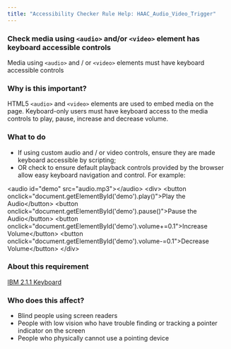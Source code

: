 ```yaml
---
title: "Accessibility Checker Rule Help: HAAC_Audio_Video_Trigger"
---
```


<div className="toolHelp">
<Row>
<Column colLg={16} colMd={8} colSm={4} className="toolHead">

### Check media using `<audio>` and/or `<video>` element has keyboard accessible controls

<div id="locLevel"></div>

Media using `<audio>` and / or `<video>` elements must have keyboard accessible controls

</Column>
</Row>
<Row>
<Column colLg={11} colMd={5} colSm={4} className="toolMain">

### Why is this important?

HTML5 `<audio>` and `<video>` elements are used to embed media on the page. Keyboard-only users must have keyboard access to the media controls to play, pause, increase and decrease volume.

<div id="locSnippet"></div>

### What to do

* If using custom audio and / or video controls, ensure they are made keyboard accessible by scripting;
* OR check to ensure default playback controls provided by the browser allow easy keyboard navigation and control.
For example:

<CodeSnippet type="multi" light={true}>&lt;audio id="demo" src="audio.mp3"&gt;&lt;/audio&gt;
    &lt;div&gt;
        &lt;button onclick="document.getElementById('demo').play()"&gt;Play the Audio&lt;/button&gt;
        &lt;button onclick="document.getElementById('demo').pause()"&gt;Pause the Audio&lt;/button&gt;
        &lt;button onclick="document.getElementById('demo').volume+=0.1"&gt;Increase Volume&lt;/button&gt;
        &lt;button onclick="document.getElementById('demo').volume-=0.1"&gt;Decrease Volume&lt;/button&gt;
    &lt;/div&gt;</CodeSnippet>

</Column>
<Column colLg={5} colMd={3} colSm={4} className="toolLeft">

### About this requirement

[IBM 2.1.1 Keyboard](http://www.ibm.com/able/guidelines/ci162/keyboard.html)

### Who does this affect?

* Blind people using screen readers
* People with low vision who have trouble finding or tracking a pointer indicator on the screen
* People who physically cannot use a pointing device

</Column>
</Row>
</div>

